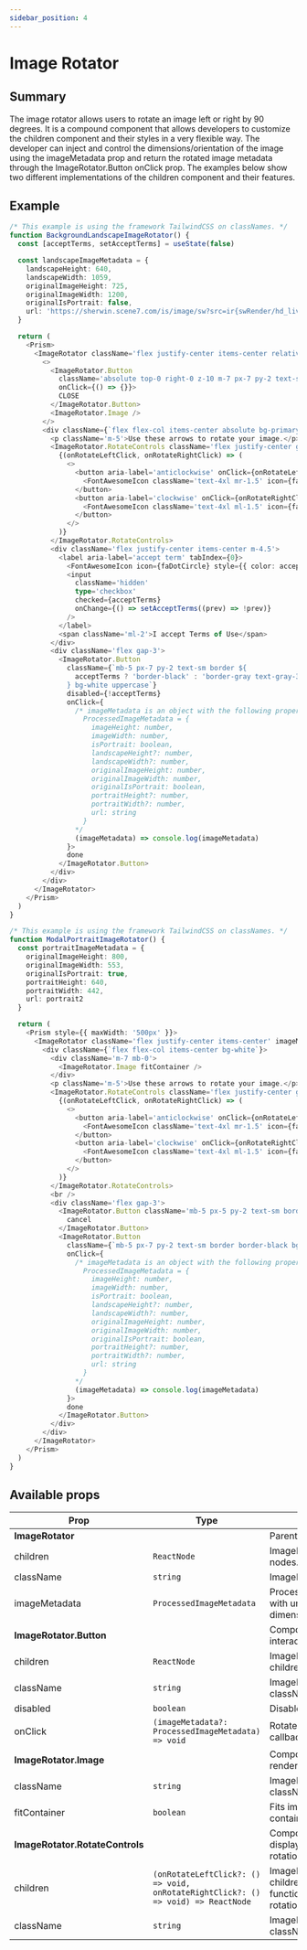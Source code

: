 ```yaml
---
sidebar_position: 4
---
```


# Image Rotator

## Summary

The image rotator allows users to rotate an image left or right by 90 degrees. It is a compound component that allows developers to customize the children component and their styles in a very flexible way. The developer can inject and control the dimensions/orientation of the image using the imageMetadata prop and return the rotated image metadata through the ImageRotator.Button onClick prop. The examples below show two different implementations of the children component and their features.

## Example

```typescript live
/* This example is using the framework TailwindCSS on classNames. */
function BackgroundLandscapeImageRotator() {
  const [acceptTerms, setAcceptTerms] = useState(false)

  const landscapeImageMetadata = {
    landscapeHeight: 640,
    landscapeWidth: 1059,
    originalImageHeight: 725,
    originalImageWidth: 1200,
    originalIsPortrait: false,
    url: 'https://sherwin.scene7.com/is/image/sw?src=ir{swRender/hd_livingroom2?wid=1200}&qlt=92'
  }

  return (
    <Prism>
      <ImageRotator className='flex justify-center items-center relative' imageMetadata={landscapeImageMetadata}>
        <>
          <ImageRotator.Button
            className='absolute top-0 right-0 z-10 m-7 px-7 py-2 text-sm border border-black bg-white'
            onClick={() => {}}>
            CLOSE
          </ImageRotator.Button>
          <ImageRotator.Image />
        </>
        <div className={`flex flex-col items-center absolute bg-primaryBg`}>
          <p className='m-5'>Use these arrows to rotate your image.</p>
          <ImageRotator.RotateControls className='flex justify-center gap-2'>
            {(onRotateLeftClick, onRotateRightClick) => (
              <>
                <button aria-label='anticlockwise' onClick={onRotateLeftClick}>
                  <FontAwesomeIcon className='text-4xl mr-1.5' icon={faUndo} />
                </button>
                <button aria-label='clockwise' onClick={onRotateRightClick}>
                  <FontAwesomeIcon className='text-4xl ml-1.5' icon={faRedo} />
                </button>
              </>
            )}
          </ImageRotator.RotateControls>
          <div className='flex justify-center items-center m-4.5'>
            <label aria-label='accept term' tabIndex={0}>
              <FontAwesomeIcon icon={faDotCircle} style={{ color: acceptTerms ? '#2cabe1' : '#e5e5e5' }} size='lg' />
              <input
                className='hidden'
                type='checkbox'
                checked={acceptTerms}
                onChange={() => setAcceptTerms((prev) => !prev)}
              />
            </label>
            <span className='ml-2'>I accept Terms of Use</span>
          </div>
          <div className='flex gap-3'>
            <ImageRotator.Button
              className={`mb-5 px-7 py-2 text-sm border ${
                acceptTerms ? 'border-black' : 'border-gray text-gray-300'
              } bg-white uppercase`}
              disabled={!acceptTerms}
              onClick={
                /* imageMetadata is an object with the following properties type:
                  ProcessedImageMetadata = {
                    imageHeight: number,
                    imageWidth: number,
                    isPortrait: boolean,
                    landscapeHeight?: number,
                    landscapeWidth?: number,
                    originalImageHeight: number,
                    originalImageWidth: number,
                    originalIsPortrait: boolean,
                    portraitHeight?: number,
                    portraitWidth?: number,
                    url: string
                  }
                */
                (imageMetadata) => console.log(imageMetadata)
              }>
              done
            </ImageRotator.Button>
          </div>
        </div>
      </ImageRotator>
    </Prism>
  )
}
```

```typescript live
/* This example is using the framework TailwindCSS on classNames. */
function ModalPortraitImageRotator() {
  const portraitImageMetadata = {
    originalImageHeight: 800,
    originalImageWidth: 553,
    originalIsPortrait: true,
    portraitHeight: 640,
    portraitWidth: 442,
    url: portrait2
  }

  return (
    <Prism style={{ maxWidth: '500px' }}>
      <ImageRotator className='flex justify-center items-center' imageMetadata={portraitImageMetadata}>
        <div className={`flex flex-col items-center bg-white`}>
          <div className='m-7 mb-0'>
            <ImageRotator.Image fitContainer />
          </div>
          <p className='m-5'>Use these arrows to rotate your image.</p>
          <ImageRotator.RotateControls className='flex justify-center gap-2'>
            {(onRotateLeftClick, onRotateRightClick) => (
              <>
                <button aria-label='anticlockwise' onClick={onRotateLeftClick}>
                  <FontAwesomeIcon className='text-4xl mr-1.5' icon={faUndo} />
                </button>
                <button aria-label='clockwise' onClick={onRotateRightClick}>
                  <FontAwesomeIcon className='text-4xl ml-1.5' icon={faRedo} />
                </button>
              </>
            )}
          </ImageRotator.RotateControls>
          <br />
          <div className='flex gap-3'>
            <ImageRotator.Button className='mb-5 px-5 py-2 text-sm border border-black uppercase' onClick={() => {}}>
              cancel
            </ImageRotator.Button>
            <ImageRotator.Button
              className={`mb-5 px-7 py-2 text-sm border border-black bg-white uppercase`}
              onClick={
                /* imageMetadata is an object with the following properties type:
                  ProcessedImageMetadata = {
                    imageHeight: number,
                    imageWidth: number,
                    isPortrait: boolean,
                    landscapeHeight?: number,
                    landscapeWidth?: number,
                    originalImageHeight: number,
                    originalImageWidth: number,
                    originalIsPortrait: boolean,
                    portraitHeight?: number,
                    portraitWidth?: number,
                    url: string
                  }
                */
                (imageMetadata) => console.log(imageMetadata)
              }>
              done
            </ImageRotator.Button>
          </div>
        </div>
      </ImageRotator>
    </Prism>
  )
}
```

## Available props

| Prop                               | Type                                                                             | Description                                                                             |          |
| ---------------------------------- | -------------------------------------------------------------------------------- | --------------------------------------------------------------------------------------- | -------- |
| <b>ImageRotator</b>                |                                                                                  | Parent component.                                                                       | Required |
| children                           | `ReactNode`                                                                      | ImageRotator children nodes.                                                            | Optional |
| className                          | `string`                                                                         | ImageRotator className.                                                                 | Optional |
| imageMetadata                      | `ProcessedImageMetadata`                                                         | Processed image metadata with url and their dimensions.                                 | Required |
| <b>ImageRotator.Button</b>         |                                                                                  | Compound component for interaction button.                                              | Optional |
| children                           | `ReactNode`                                                                      | ImageRotator.Button children nodes.                                                     | Optional |
| className                          | `string`                                                                         | ImageRotator.Button className.                                                          | Optional |
| disabled                           | `boolean`                                                                        | Disables button.                                                                        | Optional |
| onClick                            | `(imageMetadata?: ProcessedImageMetadata) => void`                               | Rotated ImageMetadata callback function.                                                | Optional |
| <b>ImageRotator.Image</b>          |                                                                                  | Compound component to render image.                                                     | Optional |
| className                          | `string`                                                                         | ImageRotator.Image className.                                                           | Optional |
| fitContainer                       | `boolean`                                                                        | Fits image on parent container.                                                         | Optional |
| <b>ImageRotator.RotateControls</b> |                                                                                  | Compound component to display/control image rotation controller.                        | Optional |
| children                           | `(onRotateLeftClick?: () => void, onRotateRightClick?: () => void) => ReactNode` | ImageRotator.RotateControls children nodes callback function to control image rotation. | Optional |
| className                          | `string`                                                                         | ImageRotator.RotateControls className.                                                  | Optional |
